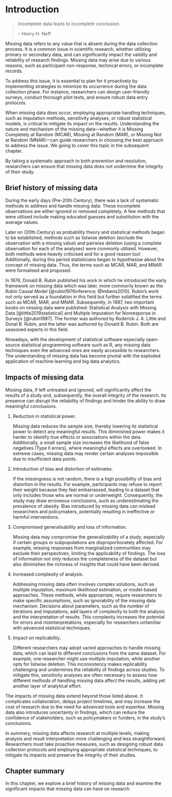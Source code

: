 # Introduction

> Incomplete data leads to incomplete conclusion.
>
> -- Henry H. Neff

Missing data refers to any value that is absent during the data collection process. It is a common issue in scientific research, whether utilizing primary or secondary data, and can significantly impact the validity and reliability of research findings. Missing data may arise due to various reasons, such as participant non-response, technical errors, or incomplete records.

To address this issue, it is essential to plan for it proactively by implementing strategies to minimize its occurrence during the data collection phase. For instance, researchers can design user-friendly surveys, conduct thorough pilot tests, and ensure robust data entry protocols.

When missing data does occur, employing appropriate handling techniques, such as imputation methods, sensitivity analyses, or robust statistical models, is critical to mitigate its impact on the results. Understanding the nature and mechanism of the missing data—whether it is Missing Completely at Random (MCAR), Missing at Random (MAR), or Missing Not at Random (MNAR)—can guide researchers in choosing the best approach to address the issue. We going to cover this topic in the subsequent chapter.

By taking a systematic approach to both prevention and resolution, researchers can ensure that missing data does not undermine the integrity of their study.

## Brief history of missing data

During the early days (Pre-20th Century), there was a lack of systematic methods to address and handle missing data. These incomplete observations are either ignored or removed completely. A few methods that were utilised include making educated guesses and substitution with the average values.

Later on (20th Century) as probability theory and statistical methods began to be established, methods such as listwise deletion (exclude the observation with a missing value) and pairwise deletion (using a complete observation for each of the analyses) were commonly utilised. However, both methods were heavily criticised and for a good reason too! Additionally, during this period statisticians began to hypothesise about the concept of missing data. Thus, the terms such as MCAR, MAR, and MNAR were formalised and proposed.

In 1976, Donald B. Rubin published his work in which he introduced the early framework on missing data which was later, more commonly known as the Rubin Causal Model [@rubin1976inference; @Imbens2010]. Rubin's work not only served as a foundation in this field but further solidified the terms such as MCAR, MAR, and MNAR. Subsequently, in 1987, two important books on missing data were published: Statistical Analysis with Missing Data [@little2019statistical] and Multiple Imputation for Nonresponse in Surveys [@rubin1987]. The former was authored by Roderick J. A. Little and Donal B. Rubin, and the latter was authored by Donald B. Rubin. Both are seasoned experts in this field.

Nowadays, with the development of statistical software especially open-source statistical programming software such as R, any missing data techniques even the advanced ones are easily accessible to researchers. The understanding of missing data has become pivotal with the exploded application of machine learning and big data analytics.

## Impacts of missing data

Missing data, if left untreated and ignored, will significantly affect the results of a study and, subsequently, the overall integrity of the research. Its presence can disrupt the reliability of findings and hinder the ability to draw meaningful conclusions.

1.  Reduction in statistical power.

    Missing data reduces the sample size, thereby lowering its statistical power to detect any meaningful results. This diminished power makes it harder to identify true effects or associations within the data. Additionally, a small sample size increases the likelihood of false negatives (Type II errors), where meaningful effects are overlooked. In extreme cases, missing data may render certain analyses impossible due to insufficient data points.

2.  Introduction of bias and distortion of estimates.

    If the missingness is not random, there is a high possibility of bias and distortion in the results. For example, participants may refuse to report their weight because they feel embarrassed, leading to a dataset that only includes those who are normal or underweight. Consequently, the study may draw erroneous conclusions, such as underestimating the prevalence of obesity. Bias introduced by missing data can mislead researchers and policymakers, potentially resulting in ineffective or harmful interventions.

3.  Compromised generalisability and loss of information.

    Missing data may compromise the generalizability of a study, especially if certain groups or subpopulations are disproportionately affected. For example, missing responses from marginalized communities may exclude their perspectives, limiting the applicability of findings. The loss of information not only reduces the completeness of the dataset but also diminishes the richness of insights that could have been derived.

4.  Increased complexity of analysis.

    Addressing missing data often involves complex solutions, such as multiple imputation, maximum likelihood estimation, or model-based approaches. These methods, while appropriate, require researchers to make specific assumptions, such as ignorability of the missing data mechanism. Decisions about parameters, such as the number of iterations and imputations, add layers of complexity to both the analysis and the interpretation of results. This complexity increases the potential for errors and misinterpretations, especially for researchers unfamiliar with advanced statistical techniques.

5.  Impact on replicability.

    Different researchers may adopt varied approaches to handle missing data, which can lead to different conclusions from the same dataset. For example, one researcher might use multiple imputation, while another opts for listwise deletion. This inconsistency makes replicability challenging and undermines the reliability of findings across studies. To mitigate this, sensitivity analyses are often necessary to assess how different methods of handling missing data affect the results, adding yet another layer of analytical effort.

The impacts of missing data extend beyond those listed above. It complicates collaboration, delays project timelines, and may increase the cost of research due to the need for advanced tools and expertise. Missing data also introduces uncertainty in findings, which can reduce the confidence of stakeholders, such as policymakers or funders, in the study's conclusions.

In summary, missing data affects research at multiple levels, making analysis and result interpretation more challenging and less straightforward. Researchers must take proactive measures, such as designing robust data collection protocols and employing appropriate statistical techniques, to mitigate its impacts and preserve the integrity of their studies.

## Chapter summary

In this chapter, we explore a brief history of missing data and examine the significant impacts that missing data can have on research.
